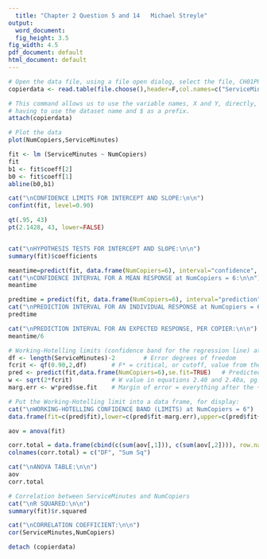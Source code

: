 ```yaml
---
  title: "Chapter 2 Question 5 and 14   Michael Streyle"
output:
  word_document:
  fig_height: 3.5
fig_width: 4.5
pdf_document: default
html_document: default
---
```

  
```r




# Open the data file, using a file open dialog, select the file, CH01PR20.txt
copierdata <- read.table(file.choose(),header=F,col.names=c("ServiceMinutes","NumCopiers"))

# This command allows us to use the variable names, X and Y, directly, without
# having to use the dataset name and $ as a prefix.
attach(copierdata)

# Plot the data
plot(NumCopiers,ServiceMinutes)

fit <- lm (ServiceMinutes ~ NumCopiers)
fit
b1 <- fit$coeff[2]
b0 <- fit$coeff[1]
abline(b0,b1)

cat("\nCONFIDENCE LIMITS FOR INTERCEPT AND SLOPE:\n\n")
confint(fit, level=0.90)

qt(.95, 43)
pt(2.1428, 43, lower=FALSE)


cat("\nHYPOTHESIS TESTS FOR INTERCEPT AND SLOPE:\n\n")
summary(fit)$coefficients

meantime=predict(fit, data.frame(NumCopiers=6), interval="confidence", se.fit=TRUE, level=0.9)$fit
cat("\nCONFIDENCE INTERVAL FOR A MEAN RESPONSE at NumCopiers = 6:\n\n")
meantime

predtime = predict(fit, data.frame(NumCopiers=6), interval="prediction", se.fit=TRUE, level=0.9)$fit
cat("\nPREDICTION INTERVAL FOR AN INDIVIDUAL RESPONSE at NumCopiers = 6:\n\n")
predtime

cat("\nPREDICTION INTERVAL FOR AN EXPECTED RESPONSE, PER COPIER:\n\n")
meantime/6

# Working-Hotelling limits (confidence band for the regression line) at Xh = 100
df <- length(ServiceMinutes)-2        # Error degrees of freedom
fcrit <- qf(0.90,2,df)       # F* = critical, or cutoff, value from the F distribution
pred <- predict(fit,data.frame(NumCopiers=6),se.fit=TRUE)   # Predicted response at X=100
w <- sqrt(2*fcrit)           # W value in equations 2.40 and 2.40a, pg. 61
marg.err <- w*pred$se.fit    # Margin of error = everything after the +/- sign.

# Put the Working-Hotelling limit into a data frame, for display:
cat("\nWORKING-HOTELLING CONFIDENCE BAND (LIMITS) at NumCopiers = 6")
data.frame(fit=c(pred$fit),lower=c(pred$fit-marg.err),upper=c(pred$fit+marg.err))

aov = anova(fit)

corr.total = data.frame(cbind(c(sum(aov[,1])), c(sum(aov[,2]))), row.names="Corr. Total")
colnames(corr.total) = c("DF", "Sum Sq")

cat("\nANOVA TABLE:\n\n")
aov
corr.total

# Correlation between ServiceMinutes and NumCopiers
cat("\nR SQUARED:\n\n")
summary(fit)$r.squared

cat("\nCORRELATION COEFFICIENT:\n\n")
cor(ServiceMinutes,NumCopiers)

detach (copierdata)

```

